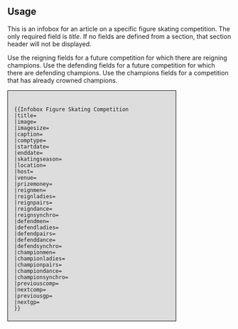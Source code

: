 ==Usage==
This is an infobox for an article on a specific figure skating competition. The only required field is ''title''. If no fields are defined from a section, that section header will not be displayed.

Use the reigning fields for a future competition for which there are reigning champions. Use the defending fields for a future competition for which there are defending champions. Use the champions fields for a competition that has already crowned champions. 

<div style="width:350px; background:#dddddd; border:1px solid black; padding:0.5em 1em 0.5em 1em;">
<pre>

{{Infobox Figure Skating Competition
|title= 
|image= 
|imagesize= 
|caption= 
|comptype= 
|startdate= 
|enddate= 
|skatingseason= 
|location= 
|host= 
|venue= 
|prizemoney= 
|reignmen= 
|reignladies= 
|reignpairs= 
|reigndance= 
|reignsynchro= 
|defendmen= 
|defendladies= 
|defendpairs= 
|defenddance= 
|defendsynchro= 
|championmen= 
|championladies= 
|championpairs= 
|championdance= 
|championsynchro= 
|previouscomp= 
|nextcomp= 
|previousgp= 
|nextgp= 
}}
</pre>
</div>